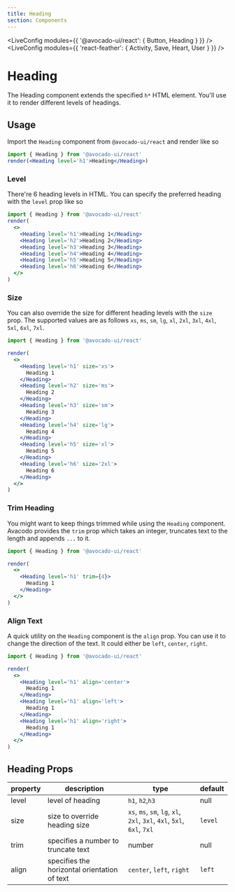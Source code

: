 ```yaml
---
title: Heading
section: Components
---
```



<!-- Define `@avocado-ui/react` module as `{ Button }` -->

<LiveConfig modules={{ '@avocado-ui/react': { Button, Heading } }} />
<LiveConfig modules={{ 'react-feather': { Activity, Save, Heart, User } }} />

# Heading

The Heading component extends the specified `h*` HTML element. You'll use it to render different levels of headings.

## Usage

Import the `Heading` component from `@avocado-ui/react` and render like so

```jsx live noInline
import { Heading } from '@avocado-ui/react'
render(<Heading level='h1'>Heading</Heading>)
```

### Level

There're 6 heading levels in HTML. You can specify the preferred heading with the `level` prop like so

```jsx live noInline
import { Heading } from '@avocado-ui/react'
render(
  <>
    <Heading level='h1'>Heading 1</Heading>
    <Heading level='h2'>Heading 2</Heading>
    <Heading level='h3'>Heading 3</Heading>
    <Heading level='h4'>Heading 4</Heading>
    <Heading level='h5'>Heading 5</Heading>
    <Heading level='h6'>Heading 6</Heading>
  </>
)
```

### Size

You can also override the size for different heading levels with the `size` prop. The supported values are as follows `xs`, `ms`, `sm`, `lg`, `xl`, `2xl`, `3xl`, `4xl`, `5xl`, `6xl`, `7xl`.

```jsx live noInline
import { Heading } from '@avocado-ui/react'

render(
  <>
    <Heading level='h1' size='xs'>
      Heading 1
    </Heading>
    <Heading level='h2' size='ms'>
      Heading 2
    </Heading>
    <Heading level='h3' size='sm'>
      Heading 3
    </Heading>
    <Heading level='h4' size='lg'>
      Heading 4
    </Heading>
    <Heading level='h5' size='xl'>
      Heading 5
    </Heading>
    <Heading level='h6' size='2xl'>
      Heading 6
    </Heading>
  </>
)
```

### Trim Heading

You might want to keep things trimmed while using the `Heading` component. Avacodo provides the `trim` prop which takes an integer, truncates text to the length and appends `...` to it.

```jsx live noInline
import { Heading } from '@avocado-ui/react'

render(
  <>
    <Heading level='h1' trim={4}>
      Heading 1
    </Heading>
  </>
)
```

### Align Text

A quick utility on the `Heading` component is the `align` prop. You can use it to change the direction of the text. It could either be `left`, `center`, `right`.

```jsx live noInline
import { Heading } from '@avocado-ui/react'

render(
  <>
    <Heading level='h1' align='center'>
      Heading 1
    </Heading>
    <Heading level='h1' align='left'>
      Heading 1
    </Heading>
    <Heading level='h1' align='right'>
      Heading 1
    </Heading>
  </>
)
```

## Heading Props

| property | description                                  | type                                                                   | default |
| -------- | -------------------------------------------- | ---------------------------------------------------------------------- | ------- |
| level    | level of heading                             | `h1`, `h2`,`h3`                                                        | null    |
| size     | size to override heading size                | `xs`, `ms`, `sm`, `lg`, `xl`, `2xl`, `3xl`, `4xl`, `5xl`, `6xl`, `7xl` | `level` |
| trim     | specifies a number to truncate text          | number                                                                 | null    |
| align    | specifies the horizontal orientation of text | `center`, `left`, `right`                                              | `left`  |

